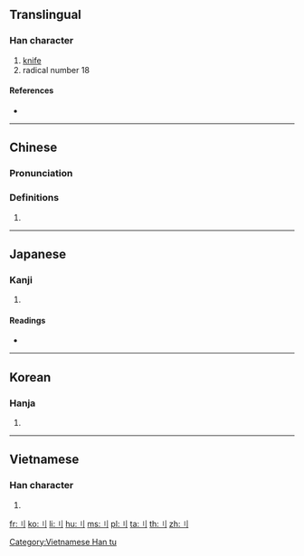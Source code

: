 {{character info/new}}
{{also|刀}}
==Translingual==
{{stroke order|type=animate}}

===Han character===
{{Han char|rn=18|rad=刀|as=00|sn=2|var=2|four=|canj=LN,XLN}}

# [[knife]]
# radical number 18

====References====
* {{Han ref|kx=0136.010|dkj=01847|dj=0304.060|hdz=10320.010|uh=5202|ud=20994}}

----

==Chinese==
{{zh-forms}}

===Pronunciation===
{{zh-pron
|m=dāo
|c=dou1
|mc=
|oc=
|ma=
|cat=n
}}

===Definitions===
{{zh-hanzi}}

# {{rfdef|lang=zh}}

----

==Japanese==
{{ja-see-also|リ}}

===Kanji===
{{ja-kanji|grade=|rs=刀00}}

# {{defn|lang=ja|sort=刀00}}

====Readings====
* {{ja-readings|on=[[たう]] (tau)|kun=[[りっとう]] (rit-tou)}}

----

==Korean==

===Hanja===
{{ko-hanja|hangeul=도|rv=do|mr=to}}

# {{defn|lang=ko|sort=刀00}}

----

==Vietnamese==

===Han character===
{{vi-readings|rs=刀00| hanviet = [[đao]], [[đứng]]}}

# {{defn|vi|sort=刀00}}

[[Category:Vietnamese Han tu]]
[[Category:CJKV radicals| ]]

[[fr:刂]]
[[ko:刂]]
[[li:刂]]
[[hu:刂]]
[[ms:刂]]
[[pl:刂]]
[[ta:刂]]
[[th:刂]]
[[zh:刂]]